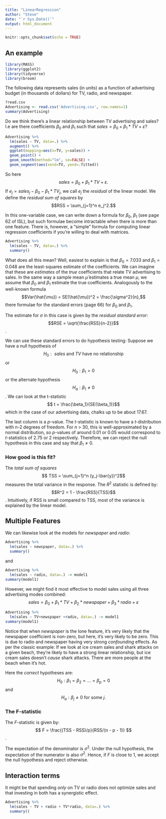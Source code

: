 ```yaml
---
title: "LinearRegression"
author: "Steve"
date: "`r Sys.Date()`"
output: html_document
---
```


```r
knitr::opts_chunk$set(echo = TRUE)
```

## An example

```r
library(MASS)
library(ggplot2)
library(tidyverse)
library(broom)
```

The following data represents sales (in units) as a function of advertising budget (in thousands of dollars) for TV, radio, and newspaper. 


```r
?read.csv
Advertising <- read.csv('Advertising.csv', row.names=1)
summary(Advertising)
```


Do we think there's a linear relationship between TV advertising and sales? I.e are there coefficients $\beta_0$ and $\beta_1$ such that $sales = \beta_0 + \beta_1*TV + \varepsilon$?

```r
Advertising %>%
  lm(sales ~ TV, data=.) %>%
  augment() %>%
  ggplot(mapping=aes(x=TV, y=sales)) + 
  geom_point() + 
  geom_smooth(method="lm", se=FALSE) + 
  geom_segment(aes(xend=TV, yend=.fitted))
```

So here $$sales = \beta_0 + \beta_1*TV + \varepsilon.$$
If $e_j = sales_j - \beta_0 - \beta_1*TV_j$, we call $e_j$ the *residual* of the linear model. We define the *residual sum of squares* by $$RSS = \sum_{j=1}^n e_j^2.$$

In this one-variable case, we can write down a formula for $\beta_0$, $\beta_1$ (see page 62 of ISL), but such formulae become intractable when there is more than one feature. There is, however, a "simple" formula for computing linear regression coefficients if you're willing to deal with matrices.

```r
Advertising %>%
  lm(sales ~ TV, data=.) %>%
  summary()
```

What does all this mean? Well, easiest to explain is that $\beta_0 = 7.033$ and $\beta_1 = 0.048$ are the least-squares estimate of the coefficients. We can imagine that these are *estimates* of the *true* coefficients that relate TV advertising to sales. In the same way a sample mean $\hat{\mu}$ estimates a true mean $\mu$, we assume that $\beta_0$ and $\beta_1$ estimate the true coefficients. Analogously to the well-known formula $$Var(\hat{\mu}) = SE(\hat{\mu})^2 = \frac{\sigma^2}{n},$$ there formulae for the standard errors (page 66) for $\beta_0$ and $\beta_1$. 

The estimate for $\sigma$ in this case is given by the *residual standard error*:
$$RSE = \sqrt{\frac{RSS}{n-2}}$$. 

We can use these standard errors to do hypothesis testing: Suppose we have a null hypothesis of $$H_0: \mbox{ $sales$ and $TV$ have no relationship}$$ or $$H_0: \beta_1 = 0$$ or the alternate hypothesis $$H_a: \beta_1 \neq 0$$. We can look at the t-statistic 
$$ t = \frac{\beta_1}{SE(\beta_1)}$$ which in the case of our advertising data, chalks up to be about 17.67.

The last column is a $p$-value. The $t$-statistic is known to have a $t$-distribution with n-2 degrees of freedom. For $n$ > 30, this is well-approximated by a normal distribution, so $p$-values of around 0.01 or 0.05 would correspond to $t$-statistics of 2.75 or 2 respectively. Therefore, we can reject the null hypothesis in this case and say that $\beta_1 \neq 0$. 

### How good is this fit?

The *total sum of squares*
$$ TSS = \sum_{j=1}^n (y_j-\bar{y})^2$$ measures the total variance in the response. The $R^2$ statistic is defined by:
$$R^2 = 1 - \frac{RSS}{TSS}$$. Intuitively, if RSS is small compared to TSS, most of the variance is explained by the linear model.


## Multiple Features 

We can likewise look at the models for $newspaper$ and $radio$:
```r
Advertising %>%
  lm(sales ~ newspaper, data=.) %>%
  summary()
```

and

```r
Advertising %>%
  lm(sales ~ radio, data=.) -> model1
summary(model1)
```

However, we might find it most effective to model sales using all three advertising modes combined:
$$ sales = \beta_0 + \beta_1 * TV + \beta_2 * newspaper + \beta_3 * radio + \varepsilon$$

```r
Advertising %>%
  lm(sales ~ TV+newspaper +radio, data=.) -> model1
summary(model1)
```

Notice that when $newspaper$ is the lone feature, it's very likely that the newspaper coefficient is non-zero, but here, it's very likely to be zero. This is due to radio and newspaper having very strong *confounding* effects. As per the classic example: If we look at ice cream sales and shark attacks on a given beach, they're likely to have a strong linear relationship, but ice cream sales doesn't *cause* shark attacks. There are more people at the beach when it's hot. 

Here the *correct* hypotheses are:
$$H_0: \beta_1 = \beta_2 = \ldots = \beta_p = 0$$
and $$H_a: \beta_j \neq 0 \mbox{ for some $j$}.$$

### The F-statistic

The $F$-statistic is given by:
$$ F = \frac{(TSS - RSS)/p}{RSS/(n - p - 1)} $$.

The expectation of the denominator is $\sigma^2$. Under the null hypothesis, the expectation of the numerator is also $\sigma^2$. Hence, if $F$ is close to 1, we accept the null hypothesis and reject otherwise. 

## Interaction terms
It might be that spending *only* on TV or radio does not optimize sales and that investing in both has a synergistic effect. 

```r
Advertising %>%
  lm(sales ~ TV + radio + TV*radio, data=.) %>%
  summary()
```
